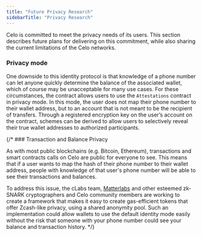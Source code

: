 ```yaml
---
title: "Future Privacy Research"
sidebarTitle: "Privacy Research"
---
```


Celo is committed to meet the privacy needs of its users. This section describes future plans for delivering on this commitment, while also sharing the current limitations of the Celo networks.

### Privacy mode

One downside to this identity protocol is that knowledge of a phone number can let anyone quickly determine the balance of the associated wallet, which of course may be unacceptable for many use cases. For these circumstances, the contract allows users to use the `Attestations` contract in privacy mode. In this mode, the user does not map their phone number to their wallet address, but to an account that is not meant to be the recipient of transfers. Through a registered encryption key on the user’s account on the contract, schemes can be derived to allow users to selectively reveal their true wallet addresses to authorized participants.

{/* ### Transaction and Balance Privacy

As with most public blockchains \(e.g. Bitcoin, Ethereum\), transactions and smart contracts calls on Celo are public for everyone to see. This means that if a user wants to map the hash of their phone number to their wallet address, people with knowledge of that user's phone number will be able to see their transactions and balances.

To address this issue, the cLabs team, [Matterlabs](https://matterlabs.dev) and other esteemed zk-SNARK cryptographers and Celo community members are working to create a framework that makes it easy to create gas-efficient tokens that offer Zcash-like privacy, using a shared anonymity pool. Such an implementation could allow wallets to use the default identity mode easily without the risk that someone with your phone number could see your balance and transaction history.  */}
